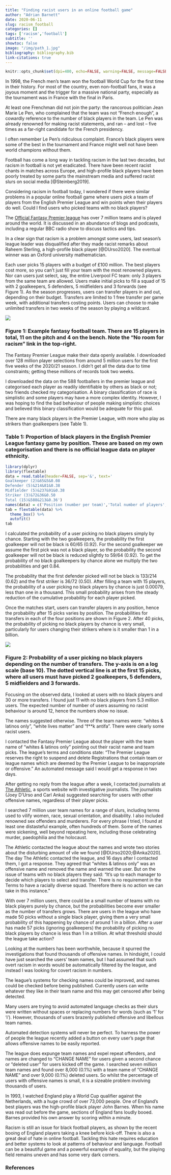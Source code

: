 ```yaml
---
title: "Finding racist users in an online football game"
author: "Adrian Barnett"
date: 2020-06-11
slug: racism_football
categories: []
tags: ['racism','football']
subtitle: ''
showtoc: false
image: "/img/path_1.jpg"
bibliography: bibliography.bib
link-citations: true
---
```


```r
knitr::opts_chunk$set(dpi=400, echo=FALSE, warning=FALSE, message=FALSE)
```


In 1998, the French men’s team won the football World Cup for the first time in their history. For most of the country, even non-football fans, it was a joyous moment and the trigger for a massive national party, especially as the tournament was in France with the final in Paris.

At least one Frenchman did not join the party: the rancorous politician Jean Marie Le Pen, who complained that the team was not “French enough”, a cowardly reference to the number of black players in the team. Le Pen was already renowned for making racist statements, and ran – and lost – five times as a far-right candidate for the French presidency. 

I often remember Le Pen’s ridiculous complaint. France’s black players were some of the best in the tournament and France might well not have been world champions without them. 

Football has come a long way in tackling racism in the last two decades, but racism in football is not yet eradicated. There have been recent racist chants in matches across Europe, and high-profile black players have been poorly treated by some parts the mainstream media and suffered racist slurs on social media [@Steinberg2019].

Considering racism in football today, I wondered if there were similar problems in a popular online football game where users pick a team of players from the English Premier League and win points when their players do well. Could I find users who picked teams with no black players?

The [Official Fantasy Premier league](https://fantasy.premierleague.com) has over 7&nbsp;million teams and is played around the world. It is discussed in an abundance of blogs and podcasts, including a regular BBC radio show to discuss tactics and tips. 

In a clear sign that racism is a problem amongst some users, last season’s league leader was disqualified after they made racist remarks about Raheem Sterling, a high-profile black player [@DUrso2020]. The eventual winner was an Oxford university mathematician.

Each user picks 15 players with a budget of £100 million. The best players cost more, so you can’t just fill your team with the most renowned players. Nor can users just select, say, the entire Liverpool&nbsp;FC team: only 3 players from the same team are allowed. Users make initial picks to fill a squad of 15 with 2&nbsp;goalkeepers, 5&nbsp;defenders, 5&nbsp;midfielders and 3&nbsp;forwards (see Figure&nbsp;1). As the season progresses, users can transfer players in and out, depending on their budget. Transfers are limited to 1&nbsp;free transfer per game week, with additional transfers costing points. Users can choose to make unlimited transfers in two weeks of the season by playing a wildcard.

![](my_fpl_team.png)

### Figure 1: Example fantasy football team. There are 15 players in total, 11 on the pitch and 4 on the bench. Note the “No room for racism” link in the top-right.

The Fantasy Premier League make their data openly available. I downloaded over 128&nbsp;million player selections from around 5&nbsp;million users for the first five weeks of the 2020/21 season. I didn’t get all the data due to time constraints; getting these millions of records took two weeks. 

I downloaded the data on the 588&nbsp;footballers in the premier league and categorised each player as readily identifiable by others as black or not; two friends checked my categorisation. A binary classification of race is simplistic and some players may have a more complex identity. However, I was hoping to find the bad behaviour of people making simplistic choices and believed this binary classification would be adequate for this goal.

There are many black players in the Premier League, with more who play as strikers than goalkeepers (see Table&nbsp;1). 

### Table 1: Proportion of black players in the English Premier League fantasy game by position. These are based on my own categorisation and there is no official league data on player ethnicity.

```r
library(dplyr)
library(flextable)
data = read.table(header=FALSE, sep='&', text='
Goalkeeper (2)&65&5&0.08
Defender (5)&214&81&0.38
Midfielder (5)&237&91&0.38
Striker (3)&72&36&0.50
Total (15)&588&213&0.36') 
names(data) = c('Position (number per team)','Total number of players','Number of black players','Proportion of black players')
tab = flextable(data) %>%
  theme_box() %>%
  autofit()
tab
```

I calculated the probability of a user picking no black players simply by chance. Starting with the two goalkeepers, the probability the first goalkeeper will not be black is 60/65 (0.92). For the second goalkeeper we assume the first pick was not a black player, so the probability the second goalkeeper will not be black is reduced slightly to 59/64 (0.92). To get the probability of no black goalkeepers by chance alone we multiply the two probabilities and get 0.84. 

The probability that the first defender picked will not be black is 133/214 (0.62) and the first striker is 36/72 (0.50). After filling a team with 15 players, the probability of a user picking no black players by chance is just 0.00079, less than one in a thousand. This small probability arises from the steady reduction of the cumulative probability for each player picked. 

Once the matches start, users can transfer players in any position, hence the probability after 15&nbsp;picks varies by position. The probabilities for transfers in each of the four positions are shown in Figure&nbsp;2. After 40&nbsp;picks, the probability of picking no black players by chance is very small, particularly for users changing their strikers where is it smaller than 1 in a billion. 

![](black_transfer.jpg)

### Figure 2: Probability of a user picking no black players depending on the number of transfers. The y-axis is on a log scale (base&nbsp;10). The dotted vertical line is at the first 15 picks, where all users must have picked 2&nbsp;goalkeepers, 5&nbsp;defenders, 5&nbsp;midfielders and 3&nbsp;forwards.

Focusing on the observed data, I looked at users with no black players and 30 or more transfers. I found just 11 with no black players from 5.3&nbsp;million users. The expected number of number of users assuming no racist behaviour is around 12, hence the numbers show no issue. 

The names suggested otherwise. Three of the team names were: “whites & latinos only”, “white lives matter” and “f**k antifa”. There were clearly some racist users.

I contacted the Fantasy Premier League about the player with the team name of “whites & latinos only” pointing out their racist name and team picks. The league’s terms and conditions state: “The Premier League reserves the right to suspend and delete Registrations that contain team or league names which are deemed by the Premier League to be inappropriate or offensive.” An automated message said I would get a response in two days.

After getting no reply from the league after a week, I contacted journalists at [The Athletic](https://theathletic.com/uk), a sports website with investigative journalists. The journalists (Joey D’Urso and Carl Anka) suggested searching for users with other offensive names, regardless of their player picks.

I searched 7&nbsp;million user team names for a range of slurs, including terms used to vilify women, race, sexual orientation, and disability. I also included renowned sex offenders and murderers. For every phrase I tried, I found at least one distasteful example, often hundreds of them. Some of the names were sickening, well beyond repeating here, including those celebrating murder, paedophilia and the holocaust.

The Athletic contacted the league about the names and wrote two stories about the disturbing amount of vile we found [@DUrso2020;@Anka2020]. The day The Athletic contacted the league, and 16 days after I contacted them, I got a response. They agreed that “whites & latinos only” was an offensive name and removed the name and warned the user. But on the issue of teams with no black players they said: “It’s up to each manager to decide which players to select and transfer. There is no requirement in the Terms to have a racially diverse squad. Therefore there is no action we can take in this instance.” 

With over 7&nbsp;million users, there could be a small number of teams with no black players purely by chance, but the probabilities become ever smaller as the number of transfers grows. There are users in the league who have made 50 picks without a single black player, giving them a very small probability of this happening by chance of around 1 in a billion. After a user has made 57 picks (ignoring goalkeepers) the probability of picking no black players by chance is less than 1 in a trillion. At what threshold should the league take action?

Looking at the numbers has been worthwhile, because it spurred the investigations that found thousands of offensive names. In hindsight, I could have just searched the users’ team names, but I had assumed that such overt racism in words would be automatically filtered by the league, and instead I was looking for covert racism in numbers. 

The league’s systems for checking names could be improved, and names could be checked before being published. Currently users can write whatever they like in their team name and this may get censored after being detected. 

Many users are trying to avoid automated language checks as their slurs were written without spaces or replacing numbers for words (such as ‘1’ for ‘i’). However, thousands of users brazenly published offensive and libellous team names.

Automated detection systems will never be perfect. To harness the power of people the league recently added a button on every user’s page that allows offensive names to be easily reported. 

The league does expunge team names and expel repeat offenders, and names are changed to “CHANGE NAME” for users given a second chance or “deleted user” for users kicked off the game. I searched seven million team names and found over 8,000 (0.1%) with a team name of “CHANGE NAME” and over 9,000 (0.1%) deleted users. So whilst the percentage of users with offensive names is small, it is a sizeable problem involving thousands of users. 

In 1993, I watched England play a World Cup qualifier against the Netherlands, with a huge crowd of over 73,000 people. One of England’s best players was the high-profile black player John Barnes. When his name was read out before the game, sections of England fans loudly booed. Barnes provided his own answer by scoring within a minute.

Racism is still an issue for black football players, as shown by the recent booing of England players taking a knee before kick-off. There is also a great deal of hate in online football. Tackling this hate requires education and better systems to look at patterns of behaviour and language. Football can be a beautiful game and a powerful example of equality, but the playing field remains uneven and has some very dark corners. 

### References
